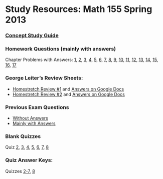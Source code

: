 Study Resources: Math 155 Spring 2013
=================

### [Concept Study Guide](http://rpubs.com/dtkaplan/m155-study-guide)

### Homework Questions (mainly with answers)

Chapter Problems with Answers: [1](https://dl.dropbox.com/u/5098197/Exercises/HTML/SM2-Chapter-1-Problems/SM2-Chapter-1-Problems-A-fbe4d15146.html?access=ISM13s), [2](https://dl.dropbox.com/u/5098197/Exercises/HTML/SM2-Chapter-2-Problems/SM2-Chapter-2-Problems-A-52fd1cbcb6.html?access=ISM13s), [3](https://dl.dropbox.com/u/5098197/Exercises/HTML/SM2-Chapter-3-Problems/SM2-Chapter-3-Problems-A-66968bea40.html?access=ISM13s), [4](https://dl.dropbox.com/u/5098197/Exercises/HTML/SM2-Chapter-4-Problems/SM2-Chapter-4-Problems-A-c552bde8e6.html?access=ISM13s), [5](https://dl.dropbox.com/u/5098197/Exercises/HTML/SM2-Chapter-5-Problems-A/SM2-Chapter-5-Problems-A-6adcf01626.html?access=ISM13s), [6](https://dl.dropbox.com/u/5098197/Exercises/HTML/SM2-Chapter-6-Problems/SM2-Chapter-6-Problems-A-c0a1e77c23.html?access=ISM13s), [7](https://dl.dropbox.com/u/5098197/Exercises/HTML/SM2-Chapter-7-Problems/SM2-Chapter-7-Problems-A-52198c7aaa.html?access=ISM13s), [8](https://dl.dropbox.com/u/5098197/Exercises/HTML/SM2-Chapter-8-Problems/SM2-Chapter-8-Problems-A-b95d0bc5e4.html?access=ISM13s), [9](https://dl.dropbox.com/u/5098197/Exercises/HTML/SM2-Chapter-9-Problems/SM2-Chapter-9-Problems-A-be59bbb3bf.html?access=ISM13s), [10](https://dl.dropbox.com/u/5098197/Exercises/HTML/SM2-Chapter-10-Problems/SM2-Chapter-10-Problems-A-7f494807e6.html?access=ISM13s), [11](https://dl.dropboxusercontent.com/u/5098197/Exercises/HTML/ISM-Chapter-11/SM2-Chapter-11-A-341c0f3ef2.html?access=ISM13s), [12](https://dl.dropboxusercontent.com/u/5098197/Exercises/HTML/SM2-Chapter-12-Problems/SM2-Chapter-12-Problems-A-072a06d63c.html?access=ISM13s), [13](https://dl.dropboxusercontent.com/u/5098197/Exercises/HTML/ISM-Chapter-13/ISM-Chapter-13-A-139aefc3ba.html?access=ISM13s), [14](https://dl.dropbox.com/u/5098197/Exercises/HTML/SM2-Chapter-14-Problems/SM2-Chapter-14-Problems-A-07c06edc61.html?access=ISM13s), [15](https://dl.dropbox.com/u/5098197/Exercises/HTML/SM2-Chapter-15-Problems/SM2-Chapter-15-Problems-A-09150dcdd7.html?access=ISM13s), [16](https://dl.dropbox.com/u/5098197/Exercises/HTML/SM2-Chapter-16-Problems/SM2-Chapter-16-Problems-A-0016af6074.html?access=ISM13s), [17](https://dl.dropbox.com/u/5098197/Exercises/HTML/SM2-Chapter-17-Problems/SM2-Chapter-17-Problems-A-63d8e03bf3.html?access=ISM13s)

### George Leiter's Review Sheets:
* [Homestretch Review #1](https://dl.dropboxusercontent.com/u/5098197/Math155/Review/Homestrech%20Review%20%231.pdf) and [Answers on Google Docs](https://docs.google.com/a/macalester.edu/document/d/1-A3ll7a_SYodCLMcDf8v8rg_5E4214KP-_FZCfsL6qc/edit#heading=h.5kcucybd0lta)
* [Homestretch Review #2](https://dl.dropboxusercontent.com/u/5098197/Math155/Review/Homestrech%20Review%20%232.pdf) and [Answers on Google Docs](https://docs.google.com/a/macalester.edu/document/d/1e0lvsJsFc3tVdu52VgHeVEB3ofeiYSvohxPiMYbSOQ0/edit)

### Previous Exam Questions

* [Without Answers](https://dl.dropboxusercontent.com/u/5098197/Math155/Quizzes/End-Collection-S2013.pdf)
* [Mainly with Answers](https://dl.dropboxusercontent.com/u/5098197/Math155/Quizzes/End-Collection-S2013-with-answers.pdf)

### Blank Quizzes

Quiz [2](https://dl.dropboxusercontent.com/u/5098197/Math155/Quizzes/Quiz-2.pdf), [3](https://dl.dropboxusercontent.com/u/5098197/Math155/Quizzes/Quiz-3.pdf), [4](https://dl.dropboxusercontent.com/u/5098197/Math155/Quizzes/Quiz-4.pdf), [5](https://dl.dropboxusercontent.com/u/5098197/Math155/Quizzes/Quiz-5.pdf), [6](https://dl.dropboxusercontent.com/u/5098197/Math155/Quizzes/Quiz-6.pdf), [7](https://dl.dropboxusercontent.com/u/5098197/Math155/Quizzes/Quiz-7.pdf), [8](https://dl.dropboxusercontent.com/u/5098197/Math155/Quizzes/Quiz-8.pdf)

### Quiz Answer Keys:

Quizzes [2-7](https://dl.dropboxusercontent.com/u/5098197/Math155/0712_001.pdf), [8](https://dl.dropboxusercontent.com/u/5098197/Math155/quiz8.pdf)

<!-- <iframe src="http://docs.google.com/gview?url=https://dl.dropboxusercontent.com/u/5098197/Math155/0712_001.pdf&embedded=true" style="width:718px; height:700px;" frameborder="0"></iframe>-->


